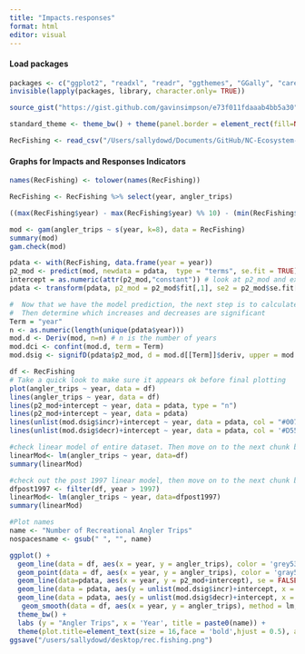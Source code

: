 ```yaml
---
title: "Impacts.responses"
format: html
editor: visual
---
```


#### Load packages
```r
packages <- c("ggplot2", "readxl", "readr", "ggthemes", "GGally", "caret", "dplyr", "ggformula", "ggpmisc", "gt", "ggpubr", "glmtoolbox", "report", "gtools", "tidyr", "car", "lmtest", "chron", "readxl", "stringr", "imputeTS", "lubridate", "mgcv", "ggplot2", "stringr", "devtools")
invisible(lapply(packages, library, character.only= TRUE))

source_gist("https://gist.github.com/gavinsimpson/e73f011fdaaab4bb5a30")

standard_theme <- theme_bw() + theme(panel.border = element_rect(fill=NA, colour = "black")) + theme(panel.grid.major = element_blank(), panel.grid.minor = element_blank()) + theme(legend.text.align= 0, legend.title= element_text(size = 12), legend.text = element_text(size= 10), axis.text=element_text(size=10), axis.title=element_text(size=12))

RecFishing <- read_csv("/Users/sallydowd/Documents/GitHub/NC-Ecosystem-indicators/data/finalized/e1981RecreationalEffortNCSD.csv")
```

#### Graphs for Impacts and Responses Indicators
```r
names(RecFishing) <- tolower(names(RecFishing))

RecFishing <- RecFishing %>% select(year, angler_trips)

((max(RecFishing$year) - max(RecFishing$year) %% 10) - (min(RecFishing$year) - min(RecFishing$year) %% 10))/10 * 2

mod <- gam(angler_trips ~ s(year, k=8), data = RecFishing)
summary(mod) 
gam.check(mod)
```

```r
pdata <- with(RecFishing, data.frame(year = year))
p2_mod <- predict(mod, newdata = pdata,  type = "terms", se.fit = TRUE)
intercept = as.numeric(attr(p2_mod,"constant")) # look at p2_mod and extract the intercept
pdata <- transform(pdata, p2_mod = p2_mod$fit[,1], se2 = p2_mod$se.fit[,1])

#  Now that we have the model prediction, the next step is to calculate the first derivative
#  Then determine which increases and decreases are significant
Term = "year"
n <- as.numeric(length(unique(pdata$year)))
mod.d <- Deriv(mod, n=n) # n is the number of years
mod.dci <- confint(mod.d, term = Term)
mod.dsig <- signifD(pdata$p2_mod, d = mod.d[[Term]]$deriv, upper = mod.dci[[Term]]$upper, lower = mod.dci[[Term]]$lower)

df <- RecFishing
# Take a quick look to make sure it appears ok before final plotting
plot(angler_trips ~ year, data = df)
lines(angler_trips ~ year, data = df)
lines(p2_mod+intercept ~ year, data = pdata, type = "n")
lines(p2_mod+intercept ~ year, data = pdata)
lines(unlist(mod.dsig$incr)+intercept ~ year, data = pdata, col = "#0072B2", lwd = 3)
lines(unlist(mod.dsig$decr)+intercept ~ year, data = pdata, col = '#D55E00', lwd = 3)
```

```r
#check linear model of entire dataset. Then move on to the next chunk based on the results
linearMod<- lm(angler_trips ~ year, data=df)
summary(linearMod)

#check out the post 1997 linear model, then move on to the next chunk based on the results
dfpost1997 <- filter(df, year > 1997)
linearMod<- lm(angler_trips ~ year, data=dfpost1997)
summary(linearMod)

#Plot names
name <- "Number of Recreational Angler Trips"
nospacesname <- gsub(" ", "", name)
```

```r
ggplot() + 
  geom_line(data = df, aes(x = year, y = angler_trips), color = 'grey53', alpha = 0.6) +
  geom_point(data = df, aes(x = year, y = angler_trips), color = 'gray53', alpha = 0.6) + 
  geom_line(data=pdata, aes(x = year, y = p2_mod+intercept), se = FALSE, color = 'black', linetype = 'twodash', size = 1) + 
  geom_line(data = pdata, aes(y = unlist(mod.dsig$incr)+intercept, x = year), color = "#0072B2", size = 1) + 
  geom_line(data = pdata, aes(y = unlist(mod.dsig$decr)+intercept, x = year), color = "#D55E00", size = 1) +   geom_smooth(data = dfpost1997, aes(x = year, y = angler_trips), method = lm, se = FALSE, color = "#009E73") +
   geom_smooth(data = df, aes(x = year, y = angler_trips), method = lm, se = FALSE, color = "gray", alpha = 0.2) +
  theme_bw() +
  labs (y = "Angler Trips", x = 'Year', title = paste0(name)) + 
  theme(plot.title=element_text(size = 16,face = 'bold',hjust = 0.5), axis.title=element_text(size = 14, face = 'bold'), axis.text= element_text(color = 'black', size = 12)) + theme(panel.grid.major = element_blank(), panel.grid.minor = element_blank())
ggsave("/users/sallydowd/desktop/rec.fishing.png")
```



